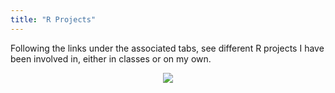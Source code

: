 ```yaml
---
title: "R Projects"
---
```


Following the links under the associated tabs, see different R projects I have been involved in, either in classes or on my own.

<center>![](r%20example.PNG)</center>
